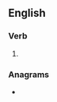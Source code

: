 ==English==

===Verb===
{{head|en|verb form}}

# {{en-third-person singular of|repine}}

===Anagrams===
* {{anagrams|en|a=eeinprs|en prise|erepsin|perines|serpine|spirene}}